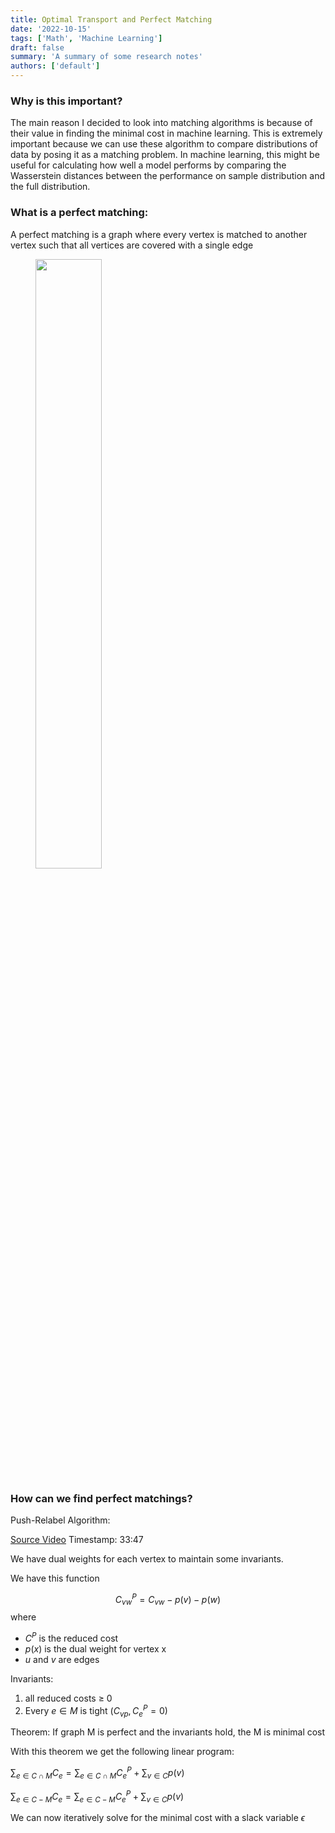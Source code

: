 ```yaml
---
title: Optimal Transport and Perfect Matching
date: '2022-10-15'
tags: ['Math', 'Machine Learning']
draft: false
summary: 'A summary of some research notes'
authors: ['default']
---
```


### Why is this important?

The main reason I decided to look into matching algorithms is because of their value in finding the minimal cost in machine learning. 
This is extremely important because we can use these algorithm to compare distributions of data by posing it as a matching problem. 
In machine learning, this might be useful for calculating how well a model performs by comparing the Wasserstein distances between the performance on sample distribution and the full distribution.

### What is a perfect matching:

A perfect matching is a graph where every vertex is matched to another vertex such that all vertices are covered with a single edge

<figure>
        <img src="/static/images/graph.png"/ width="50%" height="50%" />
        <figcaption text-align="center" display="inline-block" margin="1px" width="85%" line-height={1.35} font-style="italic" ></figcaption>
</figure>

    

### How can we find perfect matchings?

Push-Relabel Algorithm:

[Source Video](https://www.youtube.com/watch?v=Wq2tkITYYHE)
Timestamp: 33:47

We have dual weights for each vertex to maintain some invariants. 

We have this function 

$$C^P_{vw} = C_{vw} - p(v) - p(w)$$
where
- $C^P$ is the reduced cost
- $p(x)$ is the dual weight for vertex x
- $u$ and $v$ are edges 

Invariants:
1. all reduced costs $\geq$  0
2. Every $e \in M$ is tight $(C_{vp}, C^P_{e} = 0)$

Theorem:
If graph M is perfect and the invariants hold, the M is minimal cost 

With this theorem we get the following linear program:

$\sum_{e \in C \cap M}C_e = \sum_{e \in C \cap M}C^P_e + \sum_{v \in C}p(v)$ 

$\sum_{e \in C - M}C_e = \sum_{e \in C - M}C^P_e + \sum_{v \in C}p(v)$ 

We can now iteratively solve for the minimal cost with a slack variable $\epsilon$